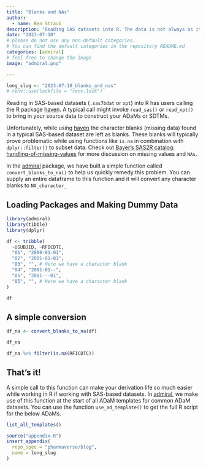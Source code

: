 ```yaml
---
title: "Blanks and NAs"
author:
  - name: Ben Straub
description: "Reading SAS datasets into R. The data is not always as it seems!"
date: "2023-07-10"
# please do not use any non-default categories.
# You can find the default categories in the repository README.md
categories: [admiral]
# feel free to change the image
image: "admiral.png"

---
```


<!--------------- typical setup ----------------->

```r
long_slug <- "2023-07-10_blanks_and_nas"
# renv::use(lockfile = "renv.lock")
```

<!--------------- post begins here ----------------->


Reading in SAS-based datasets (`.sas7bdat` or `xpt`) into R has users 
calling the R package [haven](https://haven.tidyverse.org/).  A typical call might invoke `read_sas()` or `read_xpt()`
to bring in your source data to construct your ADaMs or SDTMs.

Unfortunately, while using [haven](https://haven.tidyverse.org/) the character blanks (missing data) found in a typical SAS-based dataset are left as blanks. These blanks will typically prove problematic while using functions like `is.na` in combination with `dplyr::filter()` to subset data. Check out [Bayer's SAS2R catalog: handling-of-missing-values](https://bayer-group.github.io/sas2r/r-and-sas-syntax.html#handling-of-missing-values) for more discussion on missing values and `NAs`.

In the [admiral](https://pharmaverse.github.io/admiral/) package, we have built a simple function called `convert_blanks_to_na()` to help us quickly remedy this problem. You can supply an entire dataframe to this function and it will convert any character blanks to `NA_character_`

## Loading Packages and Making Dummy Data

```r
library(admiral)
library(tibble)
library(dplyr)

df <- tribble(
  ~USUBJID, ~RFICDTC,
  "01", "2000-01-01",
  "02", "2001-01-01",
  "03", "", # Here we have a character blank
  "04", "2001-01--",
  "05", "2001---01",
  "05", "", # Here we have a character blank
)

df
```

## A simple conversion 

```r
df_na <- convert_blanks_to_na(df)

df_na
```

```r
df_na %>% filter(is.na(RFICDTC))
```

## That's it!

A simple call to this function can make your derivation life so much easier while working in R if working with SAS-based datasets. In [admiral](https://pharmaverse.github.io/admiral/), we make use of this function at the start of all ADaM templates for common ADaM datasets. You can use the function `use_ad_template()` to get the full R script for the below ADaMs.

```r
list_all_templates()
```



<!--------------- appendices go here ----------------->

```r
source("appendix.R")
insert_appendix(
  repo_spec = "pharmaverse/blog",
  name = long_slug
)
```
